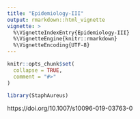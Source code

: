 ```yaml
---
title: "Epidemiology-III"
output: rmarkdown::html_vignette
vignette: >
  %\VignetteIndexEntry{Epidemiology-III}
  %\VignetteEngine{knitr::rmarkdown}
  %\VignetteEncoding{UTF-8}
---
```


```r
knitr::opts_chunk$set(
  collapse = TRUE,
  comment = "#>"
)
```

```r
library(StaphAureus)
```

https://doi.org/10.1007/s10096-019-03763-0
